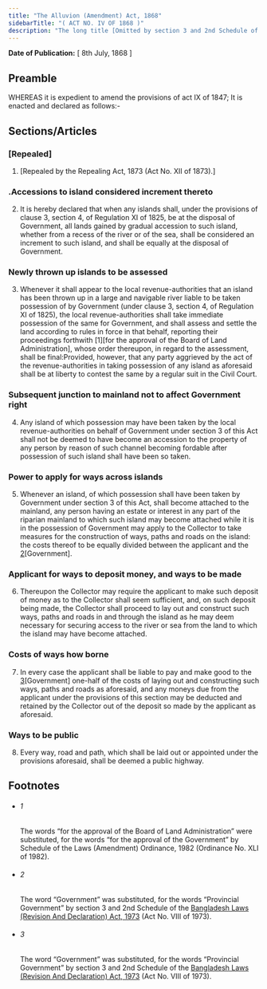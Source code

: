 ```yaml
---
title: "The Alluvion (Amendment) Act, 1868"
sidebarTitle: "( ACT NO. IV OF 1868 )"
description: "The long title [Omitted by section 3 and 2nd Schedule of the Bangladesh Laws (Revision And Declaration) Act, 1973 (Act No. VIII of 1973).]"
---
```


**Date of Publication:** [ 8th July, 1868 ]

## Preamble

WHEREAS it is expedient to amend the provisions of act IX of 1847; It is enacted and declared as follows:-

## Sections/Articles

### [Repealed]

1. [Repealed by the Repealing Act, 1873 (Act No. XII of 1873).]

### .Accessions to island considered increment thereto

2. It is hereby declared that when any islands shall, under the provisions of clause 3, section 4, of Regulation XI of 1825, be at the disposal of Government, all lands gained by gradual accession to such island, whether from a recess of the river or of the sea, shall be considered an increment to such island, and shall be equally at the disposal of Government.

### Newly thrown up islands to be assessed

3. Whenever it shall appear to the local revenue-authorities that an island has been thrown up in a large and navigable river liable to be taken possession of by Government (under clause 3, section 4, of Regulation XI of 1825), the local revenue-authorities shall take immediate possession of the same for Government, and shall assess and settle the land according to rules in force in that behalf, reporting their proceedings forthwith [1][for the approval of the Board of Land Administration], whose order thereupon, in regard to the assessment, shall be final:Provided, however, that any party aggrieved by the act of the revenue-authorities in taking possession of any island as aforesaid shall be at liberty to contest the same by a regular suit in the Civil Court.

### Subsequent junction to mainland not to affect Government right

4. Any island of which possession may have been taken by the local revenue-authorities on behalf of Government under section 3 of this Act shall not be deemed to have become an accession to the property of any person by reason of such channel becoming fordable after possession of such island shall have been so taken.

### Power to apply for ways across islands

5. Whenever an island, of which possession shall have been taken by Government under section 3 of this Act, shall become attached to the mainland, any person having an estate or interest in any part of the riparian mainland to which such island may become attached while it is in the possession of Government may apply to the Collector to take measures for the construction of ways, paths and roads on the island: the costs thereof to be equally divided between the applicant and the [2](1)[Government].

### Applicant for ways to deposit money, and ways to be made

6. Thereupon the Collector may require the applicant to make such deposit of money as to the Collector shall seem sufficient, and, on such deposit being made, the Collector shall proceed to lay out and construct such ways, paths and roads in and through the island as he may deem necessary for securing access to the river or sea from the land to which the island may have become attached.

### Costs of ways how borne

7. In every case the applicant shall be liable to pay and make good to the [3](1)[Government] one-half of the costs of laying out and constructing such ways, paths and roads as aforesaid, and any moneys due from the applicant under the provisions of this section may be deducted and retained by the Collector out of the deposit so made by the applicant as aforesaid.

### Ways to be public

8. Every way, road and path, which shall be laid out or appointed under the provisions aforesaid, shall be deemed a public highway.

## Footnotes

- ###### 1

  The words “for the approval of the Board of Land Administration” were substituted, for the words “for the approval of the Government” by Schedule of the Laws (Amendment) Ordinance, 1982 (Ordinance No. XLI of 1982).

- ###### 2

  The word “Government” was substituted, for the words “Provincial Government” by section 3 and 2nd Schedule of the [Bangladesh Laws (Revision And Declaration) Act, 1973](/act-430.html "Bangladesh Laws (Revision And Declaration) Act, 1973") (Act No. VIII of 1973).

- ###### 3

  The word “Government” was substituted, for the words “Provincial Government” by section 3 and 2nd Schedule of the [Bangladesh Laws (Revision And Declaration) Act, 1973](/act-430.html "Bangladesh Laws (Revision And Declaration) Act, 1973") (Act No. VIII of 1973).
